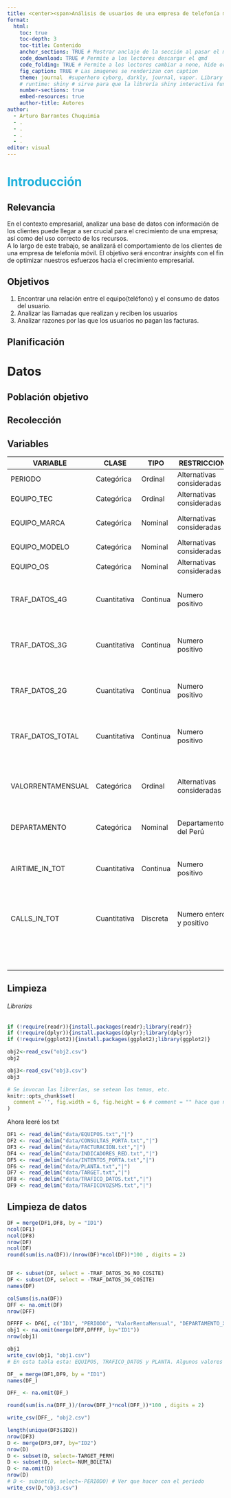 ```yaml
---
title: <center><span>Análisis de usuarios de una empresa de telefonía movil.</span></center>
format: 
  html:
    toc: true
    toc-depth: 3
    toc-title: Contenido
    anchor_sections: TRUE # Mostrar anclaje de la sección al pasar el mouse
    code_download: TRUE # Permite a los lectores descargar el qmd
    code_folding: TRUE # Permite a los lectores cambiar a none, hide or show
    fig_caption: TRUE # Las imagenes se renderizan con caption
    theme: journal  #superhero cyborg, darkly, journal, vapor. Library "bslib"
    # runtime: shiny # sirve para que la librería shiny interactiva funcione. library("shiny")
    number-sections: true
    embed-resources: true
    author-title: Autores
author: 
  - Arturo Barrantes Chuquimia
  - .
  - .
  - .
  - .
editor: visual
---
```


# [**Introducción**]{style="color:#1FB0DB"}

## **Relevancia**

En el contexto empresarial, analizar una base de datos con información de los clientes puede llegar a ser crucial para el crecimiento de una empresa; así como del uso correcto de los recursos.\
A lo largo de este trabajo, se analizará el comportamiento de los clientes de una empresa de telefonía móvil. El objetivo será encontrar *insights* con el fin de optimizar nuestros esfuerzos hacia el crecimiento empresarial.

## **Objetivos**

1.  Encontrar una relación entre el equipo(teléfono) y el consumo de datos del usuario.
2.  Analizar las llamadas que realizan y reciben los usuarios
3.  Analizar razones por las que los usuarios no pagan las facturas.

## **Planificación**

# **Datos**

## **Población objetivo**

## **Recolección**

## **Variables**

| VARIABLE          | CLASE        | TIPO     | RESTRICCION               | DESCRIPCCION                                                                  |
|-------------------|--------------|----------|---------------------------|-------------------------------------------------------------------------------|
| PERIODO           | Categórica   | Ordinal  | Alternativas consideradas | Periodo de la información                                                     |
| EQUIPO_TEC        | Categórica   | Ordinal  | Alternativas consideradas | Tecnología del chip                                                           |
| EQUIPO_MARCA      | Categórica   | Nominal  | Alternativas consideradas | Marca del equipo en el periodo                                                |
| EQUIPO_MODELO     | Categórica   | Nominal  | Alternativas consideradas | Modelo del dispositivo                                                        |
| EQUIPO_OS         | Categórica   | Nominal  | Alternativas consideradas | Tipo de sistema operativo                                                     |
| TRAF_DATOS_4G     | Cuantitativa | Continua | Numero positivo           | Tráfico de datos 4G en Mb consumidos durante el periodo                       |
| TRAF_DATOS_3G     | Cuantitativa | Continua | Numero positivo           | Tráfico de datos 3G en Mb consumidos durante el periodo                       |
| TRAF_DATOS_2G     | Cuantitativa | Continua | Numero positivo           | Tráfico de datos 2G en Mb consumidos durante el periodo                       |
| TRAF_DATOS_TOTAL  | Cuantitativa | Continua | Numero positivo           | Tráfico de datos Total en Mb consumidos durante el periodo                    |
| VALORRENTAMENSUAL | Categórica   | Ordinal  | Alternativas consideradas | El cargo fijo mensual de su plan (Lo que debe pagar por el servicio). Sin IGV |
| DEPARTAMENTO      | Categórica   | Nominal  | Departamentos del Perú    | Departamento de ubicación del cliente                                         |
| AIRTIME_IN_TOT    | Cuantitativa | Continua | Numero positivo           | Tiempo total llamadas recibidas durante el periodo, en minutos                |
| CALLS_IN_TOT      | Cuantitativa | Discreta | Numero entero y positivo  | Cantidad de llamadas recibidas durante el periodo                             |
|                   |              |          |                           |                                                                               |
|                   |              |          |                           |                                                                               |
|                   |              |          |                           |                                                                               |
|                   |              |          |                           |                                                                               |
|                   |              |          |                           |                                                                               |
|                   |              |          |                           |                                                                               |
|                   |              |          |                           |                                                                               |
|                   |              |          |                           |                                                                               |
|                   |              |          |                           |                                                                               |
|                   |              |          |                           |                                                                               |
|                   |              |          |                           |                                                                               |

## **Limpieza**

###### Librerías

```r
if (!require(readr)){install.packages(readr);library(readr)}
if (!require(dplyr)){install.packages(dplyr);library(dplyr)}
if (!require(ggplot2)){install.packages(ggplot2);library(ggplot2)}
```

```r
obj2<-read_csv("obj2.csv")
obj2
```

```r
obj3<-read_csv("obj3.csv")
obj3
```

```r
# Se invocan las librerías, se setean los temas, etc.
knitr::opts_chunk$set(
  comment = '', fig.width = 6, fig.height = 6 # comment = "" hace que no se vean los comentarios
)
```

Ahora leeré los txt

```r
DF1 <- read_delim("data/EQUIPOS.txt","|")
DF2 <- read_delim("data/CONSULTAS_PORTA.txt","|")
DF3 <- read_delim("data/FACTURACION.txt","|")
DF4 <- read_delim("data/INDICADORES_RED.txt","|")
DF5 <- read_delim("data/INTENTOS_PORTA.txt","|")
DF6 <- read_delim("data/PLANTA.txt","|")
DF7 <- read_delim("data/TARGET.txt","|")
DF8 <- read_delim("data/TRAFICO_DATOS.txt","|")
DF9 <- read_delim("data/TRAFICOVOZSMS.txt","|")
```

## **Limpieza de datos**

```r
DF = merge(DF1,DF8, by = "ID1")
ncol(DF1)
ncol(DF8)
nrow(DF)
ncol(DF)
round(sum(is.na(DF))/(nrow(DF)*ncol(DF))*100 , digits = 2)


DF <- subset(DF, select = -TRAF_DATOS_3G_NO_COSITE)
DF <- subset(DF, select = -TRAF_DATOS_3G_COSITE)
names(DF)

colSums(is.na(DF))
DFF <- na.omit(DF)
nrow(DFF)

DFFFF <- DF6[, c("ID1", "PERIODO", "ValorRentaMensual", "DEPARTAMENTO_XDR", "DEPARTAMENTO_CDR")]
obj1 <- na.omit(merge(DFF,DFFFF, by="ID1"))
nrow(obj1)

obj1
write_csv(obj1, "obj1.csv")
# En esta tabla esta: EQUIPOS, TRAFICO_DATOS y PLANTA. Algunos valores de periodo se repiten, averiguar que hacer con eso
```

```r
DF_ = merge(DF1,DF9, by = "ID1")
names(DF_)

DFF_ <- na.omit(DF_)

round(sum(is.na(DFF_))/(nrow(DFF_)*ncol(DFF_))*100 , digits = 2)

write_csv(DFF_, "obj2.csv")
```

```r

length(unique(DF3$ID2))
nrow(DF3)
D <- merge(DF3,DF7, by="ID2")
nrow(D)
D <- subset(D, select=-TARGET_PERM)
D <- subset(D, select=-NUM_BOLETA)
D <- na.omit(D)
nrow(D)
# D <- subset(D, select=-PERIODO) # Ver que hacer con el periodo
write_csv(D,"obj3.csv")
```

